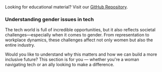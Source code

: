 Looking for educational material? Visit our [GitHub
Repository](https://github.com/pyladiesberlin/resources#readme).

### Understanding gender issues in tech

The tech world is full of incredible opportunities, but it also reflects
societal challenges—especially when it comes to gender. From representation to
workplace dynamics, these challenges affect not only women but also the entire
industry.

Would you like to understand why this matters and how we can build a more
inclusive future? This section is for you — whether you're a woman navigating
tech or an ally looking to make a difference.
